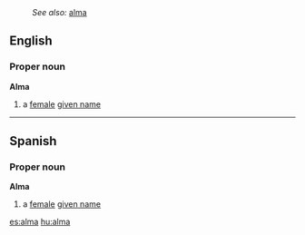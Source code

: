 :''See also:'' [[alma]]
==English==
===Proper noun===
'''Alma'''
# a [[female]] [[given name]]

----

==Spanish==
===Proper noun===
'''Alma'''
# a [[female]] [[given name]]

[[es:alma]]
[[hu:alma]]